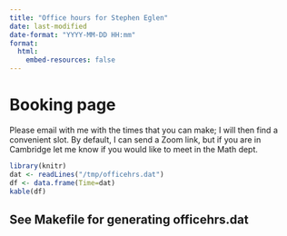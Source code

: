 ```yaml
---
title: "Office hours for Stephen Eglen"
date: last-modified
date-format: "YYYY-MM-DD HH:mm"
format:
  html:
    embed-resources: false
---
```


# Booking page

Please email with me with the times that you can make; I will then
find a convenient slot.  By default, I can send a Zoom link, but if
you are in Cambridge let me know if you would like to meet in the Math
dept.


```r
library(knitr)
dat <- readLines("/tmp/officehrs.dat")
df <- data.frame(Time=dat)
kable(df)
```

## See Makefile for generating officehrs.dat





